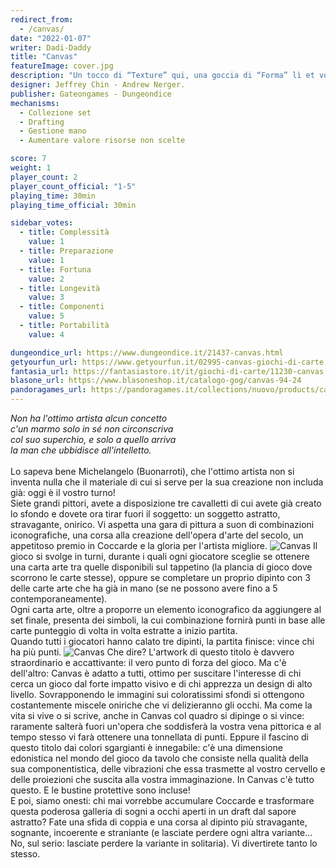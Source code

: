 ```yaml
---
redirect_from:
  - /canvas/
date: "2022-01-07"
writer: Dadi-Daddy
title: "Canvas"
featureImage: cover.jpg
description: "Un tocco di “Texture” qui, una goccia di “Forma” lì et voilà: Coccarde a me!"
designer: Jeffrey Chin - Andrew Nerger.
publisher: Gateongames - Dungeondice
mechanisms:
  - Collezione set
  - Drafting
  - Gestione mano
  - Aumentare valore risorse non scelte

score: 7
weight: 1
player_count: 2
player_count_official: "1-5"
playing_time: 30min
playing_time_official: 30min

sidebar_votes:
  - title: Complessità
    value: 1
  - title: Preparazione
    value: 1
  - title: Fortuna
    value: 2
  - title: Longevità
    value: 3
  - title: Componenti
    value: 5
  - title: Portabilità
    value: 4

dungeondice_url: https://www.dungeondice.it/21437-canvas.html
getyourfun_url: https://www.getyourfun.it/02995-canvas-giochi-di-carte.html
fantasia_url: https://fantasiastore.it/it/giochi-di-carte/11230-canvas.html
blasone_url: https://www.blasoneshop.it/catalogo-gog/canvas-94-24
pandoragames_url: https://pandoragames.it/collections/nuovo/products/canvas
---
```


<Setting>
  <em>
    Non ha l'ottimo artista alcun concetto <br />
    c'un marmo solo in sé non circonscriva <br />
    col suo superchio, e solo a quello arriva <br />
    la man che ubbidisce all'intelletto.
  </em>
  <br />
  <br />
  Lo sapeva bene Michelangelo (Buonarroti), che l'ottimo artista non si inventa nulla
  che il materiale di cui si serve per la sua creazione non includa già: oggi è il
  vostro turno!
  <br />
  Siete grandi pittori, avete a disposizione tre cavalletti di cui avete già creato
  lo sfondo e dovete ora tirar fuori il soggetto: un soggetto astratto, stravagante,
  onirico. Vi aspetta una gara di pittura a suon di combinazioni iconografiche, una
  corsa alla creazione dell'opera d'arte del secolo, un appetitoso premio in Coccarde
  e la gloria per l'artista migliore.
</Setting>

<img src="./game1.jpg" alt="Canvas" />

<Rules>
  Il gioco si svolge in turni, durante i quali ogni giocatore sceglie se
  ottenere una carta arte tra quelle disponibili sul tappetino (la plancia di
  gioco dove scorrono le carte stesse), oppure se completare un proprio dipinto
  con 3 delle carte arte che ha già in mano (se ne possono avere fino a 5
  contemporaneamente).
  <br />
  Ogni carta arte, oltre a proporre un elemento iconografico da aggiungere al
  set finale, presenta dei simboli, la cui combinazione fornirà punti in base
  alle carte punteggio di volta in volta estratte a inizio partita.
  <br />
  Quando tutti i giocatori hanno calato tre dipinti, la partita finisce: vince
  chi ha più punti.
</Rules>

<img src="./game2.jpg" alt="Canvas" />

<Feedback>
  Che dire? L'artwork di questo titolo è davvero straordinario e accattivante:
  il vero punto di forza del gioco. Ma c'è dell'altro: Canvas è adatto a tutti,
  ottimo per suscitare l'interesse di chi cerca un gioco dal forte impatto
  visivo e di chi apprezza un design di alto livello. Sovrapponendo le immagini
  sui coloratissimi sfondi si ottengono costantemente miscele oniriche che vi
  delizieranno gli occhi. Ma come la vita si vive o si scrive, anche in Canvas
  col quadro si dipinge o si vince: raramente salterà fuori un'opera che
  soddisferà la vostra vena pittorica e al tempo stesso vi farà ottenere una
  tonnellata di punti. Eppure il fascino di questo titolo dai colori sgargianti
  è innegabile: c'è una dimensione edonistica nel mondo del gioco da tavolo che
  consiste nella qualità della sua componentistica, delle vibrazioni che essa
  trasmette al vostro cervello e delle proiezioni che suscita alla vostra
  immaginazione. In Canvas c'è tutto questo. E le bustine protettive sono
  incluse!
  <br />E poi, siamo onesti: chi mai vorrebbe accumulare Coccarde e trasformare questa
  poderosa galleria di sogni a occhi aperti in un draft dal sapore astratto? Fate
  una sfida di coppia e una corsa al dipinto più stravagante, sognante, incoerente
  e straniante (e lasciate perdere ogni altra variante… No, sul serio: lasciate perdere
  la variante in solitaria). Vi divertirete tanto lo stesso.
</Feedback>

<Instagram id="CYbJ1PvlOAv" />
